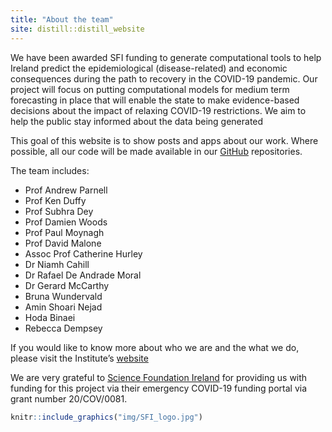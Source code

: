 ```yaml
---
title: "About the team"
site: distill::distill_website
---
```


We have been awarded SFI funding to generate computational tools to help Ireland predict the epidemiological (disease-related) and economic consequences during the path to recovery in the COVID-19 pandemic. Our project will focus on putting computational models for medium term forecasting in place that will enable the state to make evidence-based decisions about the impact of relaxing COVID-19 restrictions. We aim to help the public stay informed about the data being generated 

This goal of this website is to show posts and apps about our work. Where possible, all our code will be made available in our [GitHub](https://github.com/hamilton-institute) repositories. 


The team includes:

- Prof Andrew Parnell
- Prof Ken Duffy
- Prof Subhra Dey
- Prof Damien Woods
- Prof Paul Moynagh
- Prof David Malone
- Assoc Prof Catherine Hurley
- Dr Niamh Cahill
- Dr Rafael De Andrade Moral
- Dr Gerard McCarthy
- Bruna Wundervald
- Amin Shoari Nejad
- Hoda Binaei
- Rebecca Dempsey

If you would like to know more about who we are and the what we do, 
please visit the Institute's [website](https://www.maynoothuniversity.ie/hamilton)

We are very grateful to [Science Foundation Ireland](https://www.sfi.ie) for providing us with funding for this project via their emergency COVID-19 funding portal via grant number 20/COV/0081.

```r
knitr::include_graphics("img/SFI_logo.jpg")
```